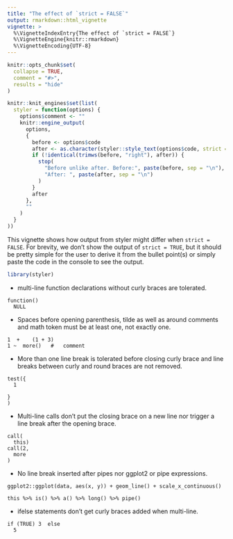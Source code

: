 ```yaml
---
title: "The effect of `strict = FALSE`"
output: rmarkdown::html_vignette
vignette: >
  %\VignetteIndexEntry{The effect of `strict = FALSE`}
  %\VignetteEngine{knitr::rmarkdown}
  %\VignetteEncoding{UTF-8}
---
```


```r
knitr::opts_chunk$set(
  collapse = TRUE,
  comment = "#>",
  results = "hide"
)

knitr::knit_engines$set(list(
  styler = function(options) {
    options$comment <- ""
    knitr::engine_output(
      options,
      {
        before <- options$code
        after <- as.character(styler::style_text(options$code, strict = FALSE))
        if (!identical(trimws(before, "right"), after)) {
          stop(
            "Before unlike after. Before:", paste(before, sep = "\n"),
            "After: ", paste(after, sep = "\n")
          )
        }
        after
      },
      ""
    )
  }
))
```

This vignette shows how output from styler might differ when `strict = FALSE`. 
For brevity, we don't show the output of `strict = TRUE`, but it should be 
pretty simple for the user to derive it from the bullet point(s) or simply paste the 
code in the console to see the output.

```r
library(styler)
```

* multi-line function declarations without curly braces are tolerated.

```styler
function()
  NULL
```

* Spaces before opening parenthesis, tilde as well as around comments and math token must 
  be at least one, not exactly one.

```styler
1  +    (1 + 3)
1 ~  more()   #   comment
```
* More than one line break is tolerated before closing curly brace and line 
  breaks between curly and round braces are not removed. 
```styler
test({
  1

}
)
```

* Multi-line calls don't  put the closing brace on a new line nor trigger a line
  break after the opening brace.

```styler
call(
  this)
call(2,
  more
)
```

* No line break inserted after pipes nor ggplot2 or pipe expressions.

```styler
ggplot2::ggplot(data, aes(x, y)) + geom_line() + scale_x_continuous()

this %>% is() %>% a() %>% long() %>% pipe()
```

* ifelse statements don't get curly braces added when multi-line.

```styler
if (TRUE) 3  else 
  5
```
